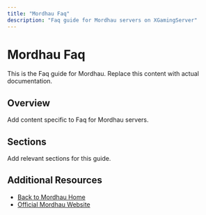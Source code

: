 ```yaml
---
title: "Mordhau Faq"
description: "Faq guide for Mordhau servers on XGamingServer"
---
```


# Mordhau Faq

This is the Faq guide for Mordhau. Replace this content with actual documentation.

## Overview

Add content specific to Faq for Mordhau servers.

## Sections

Add relevant sections for this guide.

## Additional Resources

- [Back to Mordhau Home](./index)
- [Official Mordhau Website](https://example.com)
